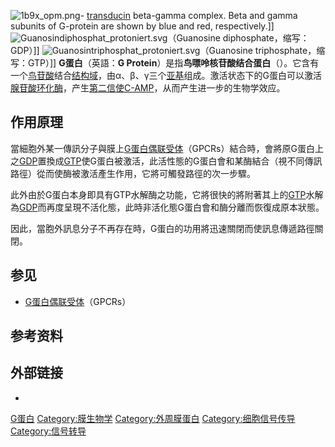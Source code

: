 [[File:1b9x_opm.png|thumb]]- [[transducin|transducin]] beta-gamma complex. Beta and gamma subunits of G-protein are shown by blue and red, respectively.]]
[[File:Guanosindiphosphat_protoniert.svg|thumb]]（Guanosine diphosphate，缩写：GDP）]]
[[File:Guanosintriphosphat_protoniert.svg|thumb]]（Guanosine triphosphate，缩写：GTP）]]
'''G蛋白'''（英語：'''G Protein'''）是指'''鸟嘌呤核苷酸结合蛋白'''（'''{{lang|en|guanine nucleotide-binding proteins}}'''）。它含有一个[[鸟苷酸|鸟苷酸]]结合[[结构域|结构域]]，由α、β、γ三个[[蛋白质亚基|亚基]]组成。激活状态下的G蛋白可以激活[[腺苷酸环化酶|腺苷酸环化酶]]，产生[[第二信使|第二信使]][[cAMP|C-AMP]]，从而产生进一步的生物学效应。

==作用原理==
當細胞外某一傳訊分子與膜上[[G蛋白偶联受体|G蛋白偶联受体]]（GPCRs）結合時，會將原G蛋白上之[[二磷酸鳥苷|GDP]]置換成[[三磷酸鸟苷|GTP]]使G蛋白被激活，此活性態的G蛋白會和某酶結合（視不同傳訊路徑）從而使酶被激活產生作用，它將可觸發路徑的次一步驟。

此外由於G蛋白本身即具有GTP水解酶之功能，它將很快的將附著其上的[[三磷酸鸟苷|GTP]]水解為[[二磷酸鳥苷|GDP]]而再度呈現不活化態，此時非活化態G蛋白會和酶分離而恢復成原本狀態。

因此，當胞外訊息分子不再存在時，G蛋白的功用將迅速關閉而使訊息傳遞路徑關閉。

== 参见 ==
*[[G蛋白偶联受体|G蛋白偶联受体]]（GPCRs）

== 参考资料 ==
{{reflist}}

== 外部链接 ==
{{Commons category|G proteins}}
* {{MeSH name|GTP-Binding+Proteins|3=GTP-Binding Proteins}}

{{其它细胞膜蛋白质}}
{{载体蛋白}}
{{细胞内信号肽及信号蛋白}}
{{酸酐水解酶类}}

[[Category:G蛋白|]]
[[Category:膜生物学|Category:膜生物学]]
[[Category:外周膜蛋白|Category:外周膜蛋白]]
[[Category:细胞信号传导|Category:细胞信号传导]]
[[Category:信号转导|Category:信号转导]]